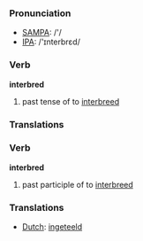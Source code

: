=== Pronunciation ===
*[[w:SAMPA|SAMPA]]: /'/
*[[w:IPA|IPA]]: /'ɪnterbrεd/

=== Verb ===

'''interbred'''

# past tense of to [[interbreed]]

=== Translations ===

=== Verb ===

'''interbred'''

# past participle of to [[interbreed]]

=== Translations ===
*[[Dutch]]: [[ingeteeld]]